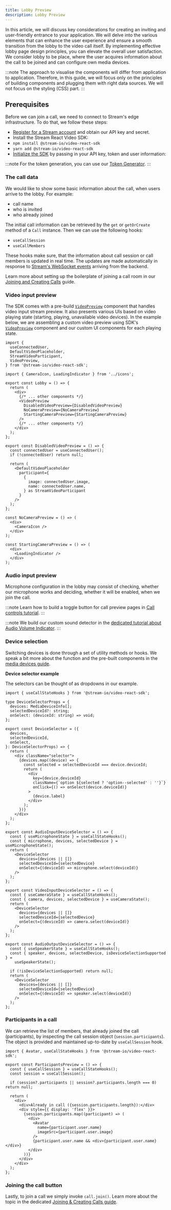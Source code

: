 ```yaml
---
title: Lobby Preview
description: Lobby Preview
---
```


In this article, we will discuss key considerations for creating an inviting and user-friendly entrance to your application. We will delve into the various elements that can enhance the user experience and ensure a smooth transition from the lobby to the video call itself. By implementing effective lobby page design principles, you can elevate the overall user satisfaction. We consider lobby to be place, where the user acquires information about the call to be joined and can configure own media devices.

:::note
The approach to visualise the components will differ from application to application. Therefore, in this guide, we will focus only on the principles of building components and plugging them with right data sources. We will not focus on the styling (CSS) part.
:::

## Prerequisites

Before we can join a call, we need to connect to Stream's edge infrastructure.
To do that, we follow these steps:

- [Register for a Stream account](https://getstream.io/try-for-free/) and obtain our API key and secret.
- Install the Stream React Video SDK:
- `npm install @stream-io/video-react-sdk`
- `yarn add @stream-io/video-react-sdk`
- [Initialize the SDK](../../guides/client-auth) by passing in your API key, token and user information:

:::note
For the token generation, you can use our [Token Generator](https://getstream.io/chat/docs/token_generator/).
:::

### The call data

We would like to show some basic information about the call, when users arrive to the lobby. For example:

- call name
- who is invited
- who already joined

The initial call information can be retrieved by the `get` or `getOrCreate` method of a `Call` instance. Then we can use the following hooks:

- `useCallSession`
- `useCallMembers`

These hooks make sure, that the information about call session or call members is updated in real time. The updates are made automatically in response to [Stream's WebSocket events](../../advanced/events) arriving from the backend.

Learn more about setting up the boilerplate of joining a call room in our [Joining and Creating Calls](../../guides/joining-and-creating-calls/#call-room) guide.

### Video input preview

The SDK comes with a pre-build [`VideoPreview`](../../ui-components/participants/video-preview) component that handles video input stream preview.
It also presents various UIs based on video playing state (starting, playing, unavailable video devices).
In the example below, we are assembling a custom video preview using SDK's [`VideoPreview`](../../ui-components/participants/video-preview) component and our custom UI components for each playing state.

```tsx
import {
  useConnectedUser,
  DefaultVideoPlaceholder,
  StreamVideoParticipant,
  VideoPreview,
} from '@stream-io/video-react-sdk';

import { CameraIcon, LoadingIndicator } from '../icons';

export const Lobby = () => {
  return (
    <div>
      {/* ... other components */}
      <VideoPreview
        DisabledVideoPreview={DisabledVideoPreview}
        NoCameraPreview={NoCameraPreview}
        StartingCameraPreview={StartingCameraPreview}
      />
      {/* ... other components */}
    </div>
  );
};

export const DisabledVideoPreview = () => {
  const connectedUser = useConnectedUser();
  if (!connectedUser) return null;

  return (
    <DefaultVideoPlaceholder
      participant={
        {
          image: connectedUser.image,
          name: connectedUser.name,
        } as StreamVideoParticipant
      }
    />
  );
};

const NoCameraPreview = () => (
  <div>
    <CameraIcon />
  </div>
);

const StartingCameraPreview = () => (
  <div>
    <LoadingIndicator />
  </div>
);
```

### Audio input preview

Microphone configuration in the lobby may consist of checking, whether our microphone works and deciding, whether it will be enabled, when we join the call.

:::note
Learn how to build a toggle button for call preview pages in [Call controls tutorial](../replacing-call-controls/#toggling-audio).
:::

:::note
We build our custom sound detector in the [dedicated tutorial about Audio Volume Indicator](../audio-volume-indicator).
:::

### Device selection

Switching devices is done through a set of utility methods or hooks.
We speak a bit more about the function and the pre-built components in the [media devices guide](../../guides/camera-and-microphone).

**Device selector example**

The selectors can be thought of as dropdowns in our example.

```tsx
import { useCallStateHooks } from '@stream-io/video-react-sdk';

type DeviceSelectorProps = {
  devices: MediaDeviceInfo[];
  selectedDeviceId?: string;
  onSelect: (deviceId: string) => void;
};

export const DeviceSelector = ({
  devices,
  selectedDeviceId,
  onSelect,
}: DeviceSelectorProps) => {
  return (
    <div className="selector">
      {devices.map((device) => {
        const selected = selectedDeviceId === device.deviceId;
        return (
          <div
            key={device.deviceId}
            className={`option ${selected ? 'option--selected' : ''}`}
            onClick={() => onSelect(device.deviceId)}
          >
            {device.label}
          </div>
        );
      })}
    </div>
  );
};

export const AudioInputDeviceSelector = () => {
  const { useMicrophoneState } = useCallStateHooks();
  const { microphone, devices, selectedDevice } = useMicrophoneState();
  return (
    <DeviceSelector
      devices={devices || []}
      selectedDeviceId={selectedDevice}
      onSelect={(deviceId) => microphone.select(deviceId)}
    />
  );
};

export const VideoInputDeviceSelector = () => {
  const { useCameraState } = useCallStateHooks();
  const { camera, devices, selectedDevice } = useCameraState();
  return (
    <DeviceSelector
      devices={devices || []}
      selectedDeviceId={selectedDevice}
      onSelect={(deviceId) => camera.select(deviceId)}
    />
  );
};

export const AudioOutputDeviceSelector = () => {
  const { useSpeakerState } = useCallStateHooks();
  const { speaker, devices, selectedDevice, isDeviceSelectionSupported } =
    useSpeakerState();

  if (!isDeviceSelectionSupported) return null;
  return (
    <DeviceSelector
      devices={devices || []}
      selectedDeviceId={selectedDevice}
      onSelect={(deviceId) => speaker.select(deviceId)}
    />
  );
};
```

### Participants in a call

We can retrieve the list of members, that already joined the call (participants), by inspecting the call session object (`session.participants`).
The object is provided and maintained up-to-date by `useCallSession` hook.

```tsx
import { Avatar, useCallStateHooks } from '@stream-io/video-react-sdk';

export const ParticipantsPreview = () => {
  const { useCallSession } = useCallStateHooks();
  const session = useCallSession();

  if (session?.participants || session?.participants.length === 0) return null;

  return (
    <div>
      <div>Already in call ({session.participants.length}):</div>
      <div style={{ display: 'flex' }}>
        {session.participants.map((participant) => (
          <div>
            <Avatar
              name={participant.user.name}
              imageSrc={participant.user.image}
            />
            {participant.user.name && <div>{participant.user.name}</div>}
          </div>
        ))}
      </div>
    </div>
  );
};
```

### Joining the call button

Lastly, to join a call we simply invoke `call.join()`. Learn more about the topic in the dedicated [Joining & Creating Calls guide](../../guides/joining-and-creating-calls).
